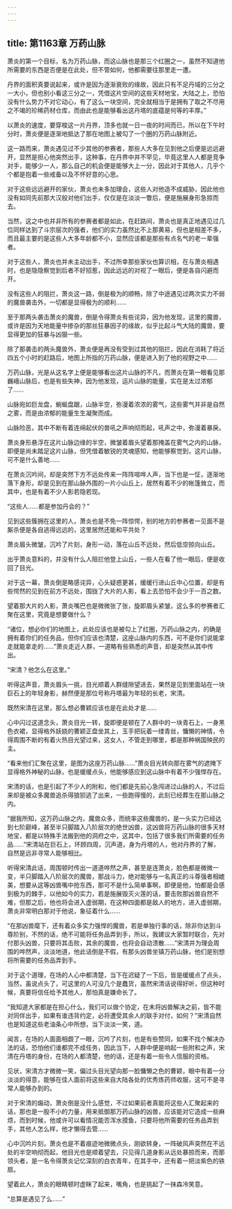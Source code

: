 ```yaml
---
---
---
```

title: 第1163章 万药山脉
---



萧炎的第一个目标，名为万药山脉，而这山脉也是那三个红圈之一，虽然不知道他所需要的东西是否便是在此处，但不管如何，他都需要往那里走一遭。

丹界的面积真要说起来，或许是因为逐渐衰败的缘故，因此只有不足丹域的三分之一大小，但也别小看这三分之一，凭借这片空间的这些天材地宝，大陆之上，恐怕没有什么势力不对它动心，有了这么一块空间，完全就相当于是拥有了取之不尽用之不竭的珍稀药材仓库，而由此也是能够看出这丹塔的底蕴是何等的丰厚。”

以萧炎的速度，要穿梭这一片丹界，顶多也就一日一夜的时间而已，所以在下午时分时，萧炎便是逐渐地抵达了那在地图上被勾了一个圈的万药山脉附近。

这一路而来，萧炎遇见过不少其他的参赛者，那些人大多在见到他之后便是远远避开，显然是担心他突然出手，这种事，在丹界中并不罕见，毕竟这里人人都是竞争对手，能够少一人，那么自己的机会便是能够大上一分，因此对于其他人，几乎个个都是抱着一些戒备以及不怀好意的心思。

对于这些远远避开的家伙，萧炎也未多加理会，这些人对他造不成威胁，因此他也没有如同先前那大汉般对他们出手，仅仅是在淡淡一瞥后，便是施展身形急掠而去。

当然，这之中也并非所有的参赛者都是如此，在赶路间，萧炎也是真正地遇见过几位同样达到了斗宗层次的强者，他们的实力虽然比不上那黄易，但也是相差不多，而且最主要的是这些人大多年龄都不小，显然应该都是那些有点名气的老一辈强者。

对于这些人，萧炎也并未主动出手，不过所幸那些家伙也算识相，在与萧炎相遇时，也是隐隐察觉到后者不好招惹，因此远远的对视了一眼后，便是各自闪避而开。

没有这些人的阻拦，萧炎这一路，倒是极为的顺畅，除了中途遇见过两次实力不弱的魔兽袭击外，一切都是显得极为的顺利……

至于那两头袭击萧炎的魔兽，倒是令得萧炎有些诧异，因为他发现，这里的魔兽，或许是因为天地能量中掺杂的那丝狂暴因子的缘故，似乎比起斗气大陆的魔兽，要显得更加的狂暴与凶狠一些。

除了那袭击的两头魔兽外，萧炎便是再没有受到过其他的阻拦，因此在消耗了将近四五个小时的赶路后，地图上所指的万药山脉，便是进入到了他的视野之中……

万药山脉，光是从这名字上便是能够看出这片山脉的不凡，而萧炎在第一眼看见那巍峨山脉后，也是有些失神，因为他发现，运片山脉的能量，实在是太过浓郁了……

山脉宛如巨龙盘，蜿蜒盘踞，山脉半空，弥漫着浓浓的雾气，这些雾气并非是自然之雾，而是由浓郁的能量生生凝聚而成。

山脉险恶，其中不断有着连绵起伏的兽吼之声响彻而起，吼声之中，弥漫着暴戾。

萧炎身形悬浮在这片山脉边缘的半空，微皱着眉头望着那掩盖在雾气之内的山脉，即便是尚未踏足这片山脉，但凭借着敏锐的灵魂感知，他能够察觉到，这片山脉，可不是什么善地……

在萧炎沉吟间，却是突然下方不远处传来一阵阵喧哗人声，当下也是一怔，逐渐地落下身形，却是见到在那山脉外围的一片小山丘上，居然有着不少的帐篷耸立，而其中，也是有着不少人影若隐若现。

“这些人……都是参加丹会的？”

见到这些簇拥在这里的人，萧炎也是不免一阵惊愕，别的地方的参赛者一见面不是厮杀便是各自逃得远远的，这里居然还能和平共处？

萧炎眉头微皱，沉吟了片刻，身形一动，落在山丘不远处，然后低空掠向山丘。

出乎萧炎意料的，并没有什么人阻拦他登上山丘，一些人在看了他一眼后，便是收回了目光。

对于这一幕，萧炎倒是略感诧异，心头疑惑更甚，缓缓行进山丘中心位置，却是有些愕然的见到在前方不远处，围拢了大片的人影，看上去恐怕不会少于一百之数。

望着那大片的人影，萧炎嘴巴也是微微张了张，旋即眉头紧皱，这么多的参赛者汇聚在这里，究竟是想要做什么？

“诸位，想必你们的地图上，此处应该也是被勾上了红圈，万药山脉之内，的确是拥有着你们的任务品，但你们应该也清楚，这座山脉内的东西，可不是你们说能拿走就能拿走的……”萧炎走近人群，一道略有些熟悉的声音，却是突然从其中传出。

“宋清？他怎么在这里。”

听得这声音，萧炎眉头一挑，目光顺着人群缝隙望进去，果然是见到里面站在一块巨石上的年轻身影，赫然便是那位号称丹塔最为年轻的长老，宋清。

既然宋清在这里，那么想必曹颖应该也是在此处才是……

心中闪过这道念头，萧炎目光一转，旋即便是顿在了人群中的一块青石上，一身黑色衣裙，显得格外妖娆的曹颖正盘坐其上，玉手把玩着一缕青丝，慵懒的神情，令得周围不断的有着火热目光望过来，这女人，不管走到哪里，都是那种祸国殃民的主。

“看来他们汇聚在这里，是图为这座万药山脉……”萧炎目光转向那在雾气的遮掩下显得格外神秘的山脉，也是缓缓点头，他能够感应到这山脉中有着不少强悍存在。

宋清的话，也是引起了不少人的附和，他们都是先前心急闯进过山脉的人，不过后来却是被众多魔兽追杀得狼狈逃了出来，一些跑得慢的，此刻已经葬生在那山脉之内。

“据我所知，这万药山脉之内，魔兽众多，而统率这些魔兽的，是一头实力已经达到七阶巅峰，甚至半只脚踏入八阶层次的绝世凶兽，这凶兽将万药山脉的很多天材地宝，都是以特殊手法搬到他的洞府之中，这其中，包括了很多我们所需要的任务品……”宋清站在巨石上，环顾四周，沉声道，身为丹塔的人，他对丹界的了解，自然是远非寻常人能够相比。

听得宋清此话，周围顿时传出一道道哗然之声，甚至是连萧炎，脸色都是微微一变，半只脚踏入八阶层次的魔兽，那战斗力，绝对能够与一名真正的斗尊强者相媲美，想要从这等凶兽嘴中抢东西，那可不是什么简单事啊，即便是他，怕都是会感到极为的棘手，以他如今的实力，若是施展毁灭火莲的话，要击败那凶兽自然不难，但那之后，他也将会进入虚弱期，在这种四面都是敌人的地方，进入虚弱期，萧炎非常明白那对于他说，象征着什么……

“在那凶兽麾下，还有着众多实力强悍的魔兽，若是单独行事的话，除非你达到斗尊阶别，不然的话，绝不可能将任务品弄到手，所以，我建议大家暂时联合，先对付那头凶兽，只要将其击败，其余的魔兽，也将会自动溃散……”宋清并为理会周围的哗然声，淡淡地道，他此话倒是不假，有那头凶兽坐镇万药山脉，他们是别想将所需要的任务品弄到手。

对于这个道理，在场的人心中都清楚，当下在迟疑了一下后，皆是缓缓点了点头，当然，虽说点头了，可这里的人可没几个是蠢货，虽然宋清话说得好听，但这种时候，真要将信任给予其他人，那怕真是嫌命长了。

“我知道大家都是在担心什么，我们可以做个协定，在未将凶兽解决之前，皆不能对同伴出手，如果有谁违背约定，必将遭受其余人的联手对付，如何？”宋清自然也是知道这些老油条心中所想，当下淡淡一笑，道。

闻言，在场的人面面相觑了一眼，沉吟了片刻，也是有些赞同，如果不找个解决办法的话，恐怕他们谁都完不成任务，因此当下，人群中便是响起一些附和之声，宋清在丹塔的身份，在场的人都清楚，他的话，还是有着一些令人信服的资格。

见状，宋清方才微微一笑，偏过头目光望向那一脸慵懒之色的曹颖，眼中有着一分淡淡的得意，能够在佳人面前将这些来自大陆各处的优秀炼药师收服，这可不是寻常人能够办到的。

对于宋清的煽动，萧炎倒是没什么感觉，不过如果前者真能将这些人汇聚起来的话，那也是一股不小的力量，用来抵御那万药山脉的凶兽，应该能对它造成一些麻烦，而到时候，他或许可以看情况能否浑水摸鱼，只要将他所需要的任务品弄到手，其他人怎么样，他才懒得去管……

心中沉吟片刻，萧炎也是不着痕迹地微微点头，刚欲转身，一阵破风声突然在不远处的半空响彻而起，他目光也是顺着望去，只见得几道身影从远处暴掠而来，而那领头者，是一名令得萧炎记忆深刻的白衣青年，在其手中，还有着一把淡紫色的铁扇。

望着此人，萧炎的眼睛顿时虚眯了起来，嘴角，也是挑起了一抹森冷笑意。

“总算是遇见了么……”